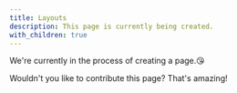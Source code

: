 ```yaml
---
title: Layouts
description: This page is currently being created.
with_children: true
---
```


We're currently in the process of creating a page.😘

Wouldn't you like to contribute this page? That's amazing!
